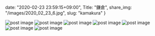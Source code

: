 date: "2020-02-23 23:59:15+09:00",
Title: "鎌倉",
share_img: "/images/2020_02_23_6.jpg",
slug: "kamakura"
}

<img src="/images/2020_02_23_1.jpg" alt="post image" />
<img src="/images/2020_02_23_2.jpg" alt="post image" />
<img src="/images/2020_02_23_3.jpg" alt="post image" />
<img src="/images/2020_02_23_4.jpg" alt="post image" />
<img src="/images/2020_02_23_5.jpg" alt="post image" />
<img src="/images/2020_02_23_6.jpg" alt="post image" />
<img src="/images/2020_02_23_7.jpg" alt="post image" />